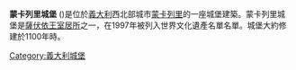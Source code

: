 '''蒙卡列里城堡''' ({{Lang-it|Castle of Moncalieri}})是位於[[義大利|義大利]]西北部城市[[蒙卡列里|蒙卡列里]]的一座城堡建築。蒙卡列里城堡是[[薩伏依王室居所|薩伏依王室居所]]之一，在1997年被列入世界文化遺產名單名單。城堡大約修建於1100年時。
[[Category:義大利城堡|Category:義大利城堡]]